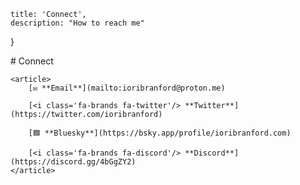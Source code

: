 
    title: 'Connect',
    description: "How to reach me"
}

<div style={{textAlign: 'center'}}>
    # Connect

    <article>
        [✉ **Email**](mailto:ioribranford@proton.me)

        [<i class='fa-brands fa-twitter'/> **Twitter**](https://twitter.com/ioribranford)

        [🟦 **Bluesky**](https://bsky.app/profile/ioribranford.com)
        
        [<i class='fa-brands fa-discord'/> **Discord**](https://discord.gg/4bGgZY2)
    </article>
</div>
